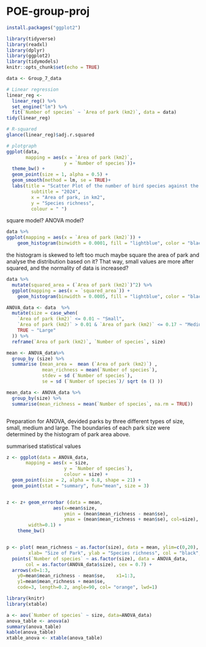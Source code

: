 # POE-group-proj

```r
install.packages("ggplot2")
```

```r
library(tidyverse)
library(readxl)
library(dplyr)
library(ggplot2)
library(tidymodels)
knitr::opts_chunk$set(echo = TRUE)
```

```r
data <- Group_7_data

# Linear regression
linear_reg <- 
  linear_reg() %>%
  set_engine("lm") %>%
  fit(`Number of species` ~ `Area of park (km2)`, data = data)
tidy(linear_reg)

# R-squared
glance(linear_reg)$adj.r.squared

# plotgraph
ggplot(data,
       mapping = aes(x = `Area of park (km2)`,
                     y = `Number of species`))+
  theme_bw() +
  geom_point(size = 1, alpha = 0.5) + 
  geom_smooth(method = lm, se = TRUE)+
  labs(title = "Scatter Plot of the number of bird species against the area of parks",
         subtitle = "2024", 
         x = "Area of park, in km2",
         y = "Species richness",
         colour = " ") 

```
square model? ANOVA model? 

```r
data %>%
ggplot(mapping = aes(x = `Area of park (km2)`)) +
    geom_histogram(binwidth = 0.0001, fill = "lightblue", color = "black") 
```
the histogram is skewed to left too much
maybe square the area of park and analyse the distribution based on it? 
That way, small values are more after squared, and the normality of data is increased? 

```r
data %>%
  mutate(squared_area = (`Area of park (km2)`)^2) %>%
  ggplot(mapping = aes(x = `squared_area`)) +
    geom_histogram(binwidth = 0.0005, fill = "lightblue", color = "black")

```
```r

ANOVA_data <- data  %>%
  mutate(size = case_when(
    `Area of park (km2)` <= 0.01 ~ "Small", 
    `Area of park (km2)` > 0.01 & `Area of park (km2)` <= 0.17 ~ "Medium", 
    TRUE ~ "Large"
  )) %>%
  reframe(`Area of park (km2)`, `Number of species`, size)

mean <- ANOVA_data%>%
  group_by (size) %>% 
  summarise (mean_area =  mean (`Area of park (km2)`) ,
             mean_richness = mean(`Number of species`),
             stdev = sd (`Number of species`), 
             se = sd (`Number of species`)/ sqrt (n () ))

mean_data <- ANOVA_data %>%
  group_by(size) %>%
  summarise(mean_richness = mean(`Number of species`, na.rm = TRUE))



```
Preparation for ANOVA, devided parks by three different types of size, small, medium and large. 
The boundaries of each park size were determined by the histogram of park area above. 

summarised statistical values

```r
z <- ggplot(data = ANOVA_data, 
       mapping = aes(x = size,
                     y = `Number of species`),
                     colour = size) +
  geom_point(size = 2, alpha = 0.8, shape = 21) +
  geom_point(stat = "summary", fun="mean", size = 3)


z <- z+ geom_errorbar (data = mean, 
                 aes(x=mean$size, 
                     ymin = (mean$mean_richness - mean$se),
                     ymax = (mean$mean_richness + mean$se), col=size),
		width=0.1) +
    theme_bw()


p <- plot( mean_richness ~ as.factor(size), data = mean, ylim=c(0,20), 
        xlab= "Size of Park", ylab = "Species richness", col = "black", cex = 1) + 
  points(`Number of species` ~ as.factor(size), data = ANOVA_data, 
       col = as.factor(ANOVA_data$size), cex = 0.7) +
  arrows(x0=1:3, 
	y0=mean$mean_richness - mean$se, 	x1=1:3, 
	y1=mean$mean_richness + mean$se,
	code=3, length=0.2, angle=90, col= "orange", lwd=1)

```

```r
library(knitr)
library(xtable)

a <- aov(`Number of species` ~ size, data=ANOVA_data) 
anova_table <- anova(a)
summary(anova_table)
kable(anova_table)
xtable_anova <- xtable(anova_table)
```




